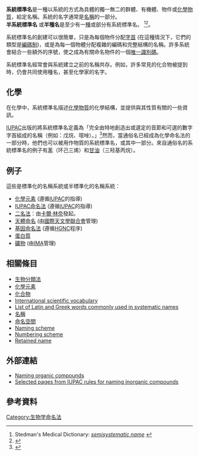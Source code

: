 '''系統標準名'''是一種以系統的方式為具體的獨一無二的群體、有機體、物件或[[化學物質|化學物質]]，給定名稱。系統的名字通常是[[名稱|名稱]]的一部分。<br /> 
'''半系統標準名''' 或'''半種名'''是至少有一[[種名|種]]或部分有系統標準名。
<ref>Stedman's Medical Dictionary: [http://www.mondofacto.com/facts/dictionary?semisystematic+name ''semisystematic name''] {{Wayback|url=http://www.mondofacto.com/facts/dictionary?semisystematic+name |date=20160304044018 }}</ref><ref>{{GoldBookRef|title=semisystematic name (semitrivial name)|file=S05601}}</ref>。

系統標準名的創建可以很簡單，只是為每個物件分配[[字首|字首]] (在這種情況下，它們的類型是[[編碼制|編碼制]])，或是為每一個物體分配複雜的編碼和完整結構的名稱。許多系統會結合一些額外的序號，使之成為有關命名物件的一個[[唯一識別碼|唯一識別碼]]。

系統標準名經常會與系統建立之前的名稱共存。例如，許多常見的化合物被提到時，仍會共同使用種名，甚至化學家的名字。

== 化學 ==
在化學中，系統標準名描述[[化學物質|化學物質]]的化學結構，並提供與其性質有關的一些資訊。

[[IUPAC|IUPAC]]出版的{{单双书号转换|[[化學術語總目錄|化學術語總目錄]]}}將系統標準名定義為「完全由特地創造出或選定的音節和可選的數字字首組成的名稱（例如：戊烷、噁唑）。」<ref>{{GoldBookRef|title=systematic name|file=S06236}}</ref>然而，當通俗名已經成為化學命名法的一部分時，他們也可以被用作物質的系統標準名，或其中一部分。來自通俗名的系統標準名的例子有[[苯|苯]]（环己三烯）和[[甘油|甘油]]（三羟基丙烷）。

== 例子 ==
這些是標準化的名稱系統或半標準化的名稱系統：
* [[IUPAC元素系統命名法|化學元素]] (遵循[[國際純粹與應用化學聯合會|IUPAC]]的指導)
* [[IUPAC命名法|IUPAC命名法]] (遵循[[國際純粹與應用化學聯合會|IUPAC]]的指導)
* [[二名法|二名法]]：由[[卡爾·林奈|卡爾·林奈]]發起。
* [[天體命名|天體命名]] (由[[國際天文學聯合會|國際天文學聯合會]]管理)
* [[基因命名法|基因命名法]] (遵循[[HUGO_Gene_Nomenclature_Committee|HGNC]]程序)
* [[蛋白質列表|蛋白質]]
* [[礦物列表|礦物]] (由[[International_Mineralogical_Association|IMA]]管理)

== 相關條目 ==
* [[生物分類法|生物分類法]]
* [[化學元素|化學元素]]
* [[化合物|化合物]]
* [[International_scientific_vocabulary|International scientific vocabulary]]
* [[List_of_Latin_and_Greek_words_commonly_used_in_systematic_names|List of Latin and Greek words commonly used in systematic names]]
* [[名稱|名稱]]
* [[命名空間|命名空間]]
* [[Naming_scheme|Naming scheme]]
* [[Numbering_scheme|Numbering scheme]]
* [[Retained_name|Retained name]]

== 外部連結 ==
* [https://web.archive.org/web/20030913045440/http://www.acdlabs.co.uk/iupac/nomenclature/93/r93_125.htm Naming organic compounds]
* [http://www2.potsdam.edu/walkerma/inorg_naming.pdf Selected pages from IUPAC rules for naming inorganic compounds] {{Wayback|url=http://www2.potsdam.edu/walkerma/inorg_naming.pdf |date=20160303180515 }}

== 參考資料 ==
{{reflist}}

{{DEFAULTSORT:Systematic Name}}
[[Category:生物学命名法|Category:生物学命名法]]